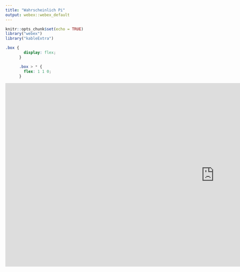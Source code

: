 ```yaml
---
title: "Wahrscheinlich Pi"
output: webex::webex_default
---
```


```r
knitr::opts_chunk$set(echo = TRUE)
library("webex")
library("kableExtra")
```

```css
.box {
        display: flex;
      }

      .box > * {
        flex: 1 1 0;
      }
```


<iframe scrolling="no" title="MonteCarlo für Pi" src="https://www.geogebra.org/material/iframe/id/mk7e4zmv/width/1302/height/571/border/888888/sfsb/true/smb/false/stb/false/stbh/false/ai/false/asb/false/sri/false/rc/false/ld/false/sdz/false/ctl/false" width="1302px" height="571px" style="border:0px;"> </iframe>


